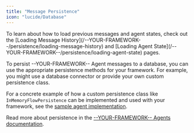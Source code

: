 ```yaml
---
title: "Message Persistence"
icon: "lucide/Database"
---
```


<Callout>
  To learn about how to load previous messages and agent states, check out the
  [Loading Message History](/--YOUR-FRAMEWORK--/persistence/loading-message-history)
  and [Loading Agent State](/--YOUR-FRAMEWORK--/persistence/loading-agent-state)
  pages.
</Callout>

To persist --YOUR-FRAMEWORK-- Agent messages to a database, you can use the appropriate persistence methods for your framework. For example, you might use a database connector or provide your own custom persistence class.

For a concrete example of how a custom persistence class like `InMemoryFlowPersistence` can be implemented and used with your framework, see the [sample agent implementation](https://github.com/CopilotKit/CopilotKit/blob/main/examples/coagents-starter---YOUR-FRAMEWORK--/agent-py/sample_agent/agent.py).

Read more about persistence in the [--YOUR-FRAMEWORK-- Agents documentation](https://docs.--YOUR-FRAMEWORK--.com/concepts/flows). 